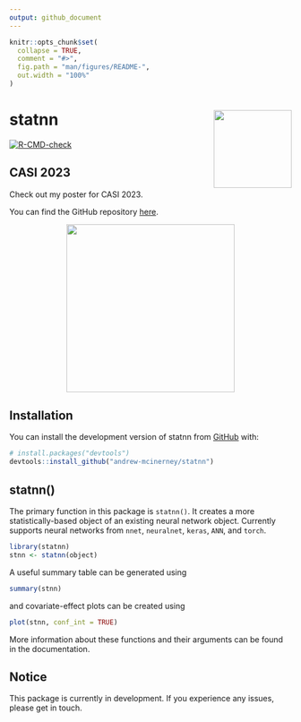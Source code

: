 ```yaml
---
output: github_document
---
```


<!-- README.md is generated from README.Rmd. Please edit that file -->

```r
knitr::opts_chunk$set(
  collapse = TRUE,
  comment = "#>",
  fig.path = "man/figures/README-",
  out.width = "100%"
)
```

# statnn <img src="man/figures/logo.png" align="right" height="139"/>

<!-- badges: start -->
[![R-CMD-check](https://github.com/andrew-mcinerney/statnn/workflows/R-CMD-check/badge.svg)](https://github.com/andrew-mcinerney/statnn/actions)
<!-- badges: end -->


## CASI 2023

Check out my poster for CASI 2023.

You can find the GitHub repository [here](https://github.com/andrew-mcinerney/CASI2023).

<!-- [![CASI Poster](man/figures/casi-poster.png)](https://andrew-mcinerney.github.io/statnn/articles/casi-poster.html) -->

<center><a href="https://andrew-mcinerney.github.io/statnn/articles/casi-poster.html">
  <img src="man/figures/casi-poster.png" style="width:300px">
</a></center>

## Installation

You can install the development version of statnn from [GitHub](https://github.com/) with:

``` r
# install.packages("devtools")
devtools::install_github("andrew-mcinerney/statnn")
```

## statnn()

The primary function in this package is `statnn()`.
It creates a more statistically-based object of an existing neural network
object.
Currently supports neural networks from `nnet`, `neuralnet`, `keras`, `ANN`,
and `torch`.

```r
library(statnn)
stnn <- statnn(object)
```

A useful summary table can be generated using
```r
summary(stnn)
```

and covariate-effect plots can be created using
```r
plot(stnn, conf_int = TRUE)
```

More information about these functions and their arguments can be found in the
documentation.


## Notice

This package is currently in development. 
If you experience any issues, please get in touch.
